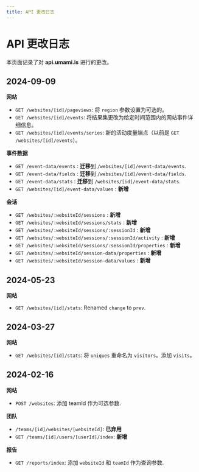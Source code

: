 ```yaml
---
title: API 更改日志
---
```


# API 更改日志

本页面记录了对 **api.umami.is** 进行的更改。

## 2024-09-09

**网站**

- `GET /websites/[id]/pageviews`: 将 `region` 参数设置为可选的。
- `GET /websites/[id]/events`: 将结果集更改为给定时间范围内的网站事件详细信息。
- `GET /websites/[id]/events/series`: 新的活动度量端点（以前是 `GET /websites/[id]/events`）。

**事件数据**

- `GET /event-data/events` : **迁移**到 `/websites/[id]/event-data/events`.
- `GET /event-data/fields` : **迁移**到 `/websites/[id]/event-data/fields`.
- `GET /event-data/stats` : **迁移**到 `/websites/[id]/event-data/stats`.
- `GET /websites/[id]/event-data/values` : **新增**

**会话**

- `GET /websites/:websiteId/sessions` : **新增**
- `GET /websites/:websiteId/sessions/stats` : **新增**
- `GET /websites/:websiteId/sessions/:sessionId` : **新增**
- `GET /websites/:websiteId/sessions/:sessionId/activity` : **新增**
- `GET /websites/:websiteId/sessions/:sessionId/properties` : **新增**
- `GET /websites/:websiteId/session-data/properties` : **新增**
- `GET /websites/:websiteId/session-data/values` : **新增**

## 2024-05-23

**网站**

- `GET /websites/[id]/stats`: Renamed `change` to `prev`.

## 2024-03-27

**网站**

- `GET /websites/[id]/stats`: 将 `uniques` 重命名为 `visitors`。添加 `visits`。

## 2024-02-16

**网站**

- `POST /websites`: 添加 teamId 作为可选参数.

**团队**

- `/teams/[id]/websites/[websiteId]`: **已弃用**
- `GET /teams/[id]/users/[userId]/index`: **新增**

**报告**

- `GET /reports/index`: 添加 `websiteId` 和 `teamId` 作为查询参数.

